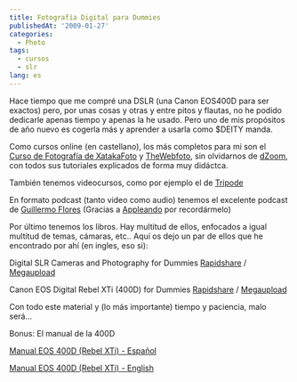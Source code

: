 ```yaml
---
title: Fotografía Digital para Dummies
publishedAt: '2009-01-27'
categories:
  - Photo
tags:
  - cursos
  - slr
lang: es
---
```


Hace tiempo que me compré una DSLR (una Canon EOS400D para ser exactos) pero, por unas cosas y otras y entre pitos y flautas, no he podido dedicarle apenas tiempo y apenas la he usado. Pero uno de mis propósitos de año nuevo es cogerla más y aprender a usarla como $DEITY manda.

Como cursos online (en castellano), los más completos para mi son el [Curso de Fotografía de XatakaFoto](http://www.xatakafoto.com/2007/11/27-curso-de-fotografia-indice) y [TheWebfoto](http://www.thewebfoto.com/), sin olvidarnos de [dZoom](http://www.dzoom.org.es/), con todos sus tutoriales explicados de forma muy didáctca.

También tenemos videocursos, como por ejemplo el de [Tripode](http://es.youtube.com/view_play_list?p=FFE7BB763F2EBBCB)

En formato podcast (tanto video como audio) tenemos el excelente podcast de [Guillermo Flores](http://www.memoflores.com/podcast/) (Gracias a [Appleando](http://www.appleando.com/) por recordármelo)

Por último tenemos los libros. Hay multitud de ellos, enfocados a igual multitud de temas, cámaras, etc.. Aquí os dejo un par de ellos que he encontrado por ahí (en ingles, eso si):

Digital SLR Cameras and Photography for Dummies [Rapidshare](http://rapidshare.com/files/190060382/For.Dummies.Digital.SLR.Cameras.and.Photography.For.Dummies.2nd.Edition.Oct.2007.rar.html) / [Megaupload](http://www.megaupload.com/?d=JEA1E86K)

Canon EOS Digital Rebel XTi (400D) for Dummies [Rapidshare](http://rapidshare.com/files/190057456/For.Dummies.Canon.EOS.Digital.Rebel.XTi.400D.For.Dummies.May.2008.rar.html) / [Megaupload](http://www.megaupload.com/?d=O6VIQN5T)

Con todo este material y (lo más importante) tiempo y paciencia, malo será...

Bonus: El manual de la 400D

[Manual EOS 400D (Rebel XTi) - Español](http://rick.jinlabs.com/stuff/EOSDRXTi400DIM-ES.pdf)

[Manual EOS 400D (Rebel XTi) - English](http://rick.jinlabs.com/stuff/EOSDRXTi400DIM-EN.pdf)
